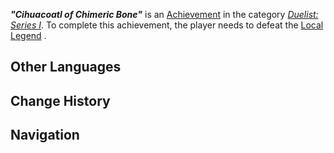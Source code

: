 {{Achievement Infobox
|title        = "Cihuacoatl of Chimeric Bone"
|id           = 82232
|order id     = 2232
|category     = Duelist: Series I
|description  = Defeat Local Legend: Cihuacoatl of Chimeric Bone.
|requirements = 
|primogems    = 5
|tracking     = 
|topic        = Local Legend;Nightsoul Totem;Yumkasaurus Warrior: Flowing Skyfire
|quest        = 
|hidden       = 
|set          = "Cihuacoatl of Chimeric Bone" (Achievement)
|tier         = 1
|tiers_total  = 3
}}
'''''"Cihuacoatl of Chimeric Bone"''''' is an [[Achievement]] in the category ''[[Duelist: Series I]]''. To complete this achievement, the player needs to defeat the [[Local Legend]] {{Enemy|Yumkasaurus Warrior: Flowing Skyfire|text=Ciuhacoatl of Chimeric Bone — Once Walked With the Lord of Xibalba}}.
<!--
==Gameplay Notes==
<gallery>
Achievement Cihuacoatl of Chimeric Bone Location.png|Map Location
Achievement Cihuacoatl of Chimeric Bone Location Context.png|Location Context
</gallery>
-->

==Other Languages==
{{Transclude|"Cihuacoatl of Chimeric Bone" (Achievement)|Other Languages}}

==Change History==
{{Change History|5.0}}

==Navigation==
{{Achievement Navbox}}